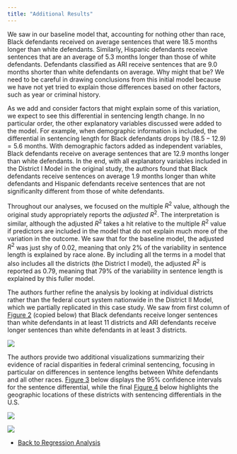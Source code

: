 ```yaml
---
title: "Additional Results"
---
```


We saw in our baseline model that, accounting for nothing other than race, Black defendants received on average sentences that were 18.5 months longer than white defendants. Similarly, Hispanic defendants receive sentences that are an average of 5.3 months longer than those of white defendants. Defendants classified as ARI receive sentences that are 9.0 months shorter than white defendants on average. Why might that be? We need to be careful in drawing conclusions from this initial model because we have not yet tried to explain those differences based on other factors, such as year or criminal history.

As we add and consider factors that might explain some of this variation, we expect to see this differential in sentencing length change. In no particular order, the other explanatory variables discussed were added to the model. For example, when demographic information is included, the differential in sentencing length for Black defendants drops by $(18.5 - 12.9) = 5.6$ months. With demographic factors added as independent variables, Black defendants receive on average sentences that are 12.9 months longer than white defendants. In the end, with all explanatory variables included in the District I Model in the original study, the authors found that Black defendants receive sentences on average 1.9 months longer than white defendants and Hispanic defendants receive sentences that are not significanlty different from those of white defendants.

Throughout our analyses, we focused on the multiple $R^2$ value, although the original study appropriately reports the *adjusted* $R^2$. The interpretation is similar, although the adjusted $R^2$ takes a hit relative to the multiple $R^2$ value if predictors are included in the model that do not explain much more of the variation in the outcome. We saw that for the baseline model, the adjusted $R^2$ was just shy of 0.02, meaning that only 2% of the variability in sentence length is explained by race alone. By including all the terms in a model that also includes all the districts (the District I model), the adjusted $R^2$ is reported as 0.79, meaning that 79% of the variability in sentence length is explained by this fuller model. 

The authors further refine the analysis by looking at individual districts rather than the federal court system nationwide in the District II Model, which we partially replicated in this case study. We saw from first column of [Figure 2](https://www.nature.com/articles/s41599-023-01879-5/figures/2) (copied below) that Black defendants receive longer sentences than white defendants in at least 11 districts and ARI defendants receive longer sentences than white defendants in at least 3 districts. 

![](fig/fedsent_fig2.jpg)

The authors provide two additional visualizations summarizing their evidence of racial disparities in federal criminal sentencing, focusing in particular on differences in sentence lengths between White defendants and all other races. [Figure 3](https://www.nature.com/articles/s41599-023-01879-5/figures/3) below displays the 95% confidence intervals for the sentence differential, while the final [Figure 4](https://www.nature.com/articles/s41599-023-01879-5/figures/4) below highlights the geographic locations of these districts with sentencing differentials in the U.S. 

![](fig/fedsent_fig3.jpg)

![](fig/fedsent_fig4.jpg)

<!-- Add previous/next buttons to bottom of page -->
<ul class="pager"> <!--this is the style of the button-->
<li><a href="analysis.html">Back to Regression Analysis</a></li> <!--This button takes me to the table of contents-->
</ul>
